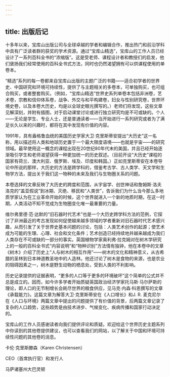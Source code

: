 ```yaml
---
---
---
```

title: 出版后记
---




十多年以来，宝库山出版公司与全球卓越的学者和编辑合作，推出热门和前沿学科中具有广泛读者群的获奖的学术资源。通过“宝库山精选”，宝库山的工作人员已经设计了一系列百科全书的“浓缩版”。这是受老师、课程设计者和教授们的启发，他们褒扬我们经常使用的百科全书式方法，同时也仍然渴望拥有可以供课程使用的单卷本。

“精选”系列的每一卷都来自宝库山出版的主题广泛的书籍——适合初学者的世界史、中国研究和环境可持续性，提供了与主题相关的多卷本，可单独购买，也可组合购买，或者整套购买。（例如，“宝库山精选”世界史系列单卷本包括非洲卷，艺术卷，宗教和信仰体系卷，战争、外交与和平构建卷，妇女与性别研究卷，世界环境史卷，以及本卷大历史，均是以全球史眼光撰写的。）老师们将发现，这些文章见解深刻，并附有插图，对于启动课堂讨论或进行独立研究均是不可或缺的。个人——无论是学生、专业人士，还是普通读者——当开始进行一系列研究或者为了满足长久以来的兴趣时，都将在其中发现有价值的内容。

1991年，具有盎格鲁血统的美国历史学家大卫·克里斯蒂安提出“大历史”这一名称，用以描述将人类和地球历史置于一个最大限度语境——也就是宇宙——的研究领域。最早使用这一概念的课程出现在20世纪80年代末的美国，并且已经开始逐渐吸引学生和老师渴望获得一种更加统一的历史叙述。（目前开设“大历史”课程的国家有荷兰、澳大利亚、俄罗斯、埃及、印度和韩国。）正如克里斯蒂安在本卷导论中所说的那样，大历史的方法是跨学科的，借鉴考古学、古人类学、天文学和生物学方法，提出关于我们这一物种的未来及我们与生物圈关系的问题。

本卷选择的文章反映了大历史的跨度和范围，从宇宙学、创世神话和詹姆斯·洛夫洛克的“盖亚假说”到冰期、灭绝、移民和“人类世”，告诉我们为什么当今那么多地质学家认为在工业革命开始的时候，这个世界就进入一个新的地质时期，在这一时期，人类活动不知不觉成为生物圈变化唯一最重要的力量。

维尔弗里德·范·达默的“旧石器时代艺术”也是一个大历史跨学科方法的范例，它探讨了非洲最近的考古发现如何促使越来越多领域的学者重新对旧石器时代艺术感兴趣，从而引发了关于世界史基本问题的讨论，包括：人类艺术创作的起源；使艺术成为可能的生理、心理、社会和文化条件；艺术创造已经持续地并越来越成为我们人类存在不可或缺的一部分的事实。英国植物学家奥利弗·拉克姆对在树木学研究上的一般的百科全书式“内容说明”和“物种识别”方法情有独钟，他在本卷中的文章《树木》介绍了历史上“人与树木的相互作用”——树木的文化和精神意义，从古希腊的圣林到日本神道教圣地中的人造林。他还讨论了树木是食物的来源，也是农业的阻碍因素之一，树木是野生动物的栖息处，受到人类的不利影响。

历史记录提供的证据表明，“更多的人口等于更多的环境破坏”这个简单的公式并不总是成立的。因而，如今许多学者开始质疑英国政治经济学家托马斯·马尔萨斯的理论，即人口的无节制增长会耗尽世界的粮食供应，见马克·内森·科恩撰写的文章《承载能力》。这篇文章为解答大卫·克里斯蒂安在《人口增长》和J. R. 麦克尼尔在《人口与环境》两篇文章中提出的问题提供了有价值的背景，后两篇文章记录了复杂的人口趋势，这些趋势是由技术进步、气候变化、疾病传播和国家行动决定的。

宝库山的工作人员感谢读者向我们提供评论和质疑。欢迎给这个世界历史主题系列中你读到的其他卷提供建议，也可以查看我们的网站，以了解关于中国和环境可持续性问题的其他卷的消息。

卡伦·克里斯滕森（Karen Christensen）

CEO（首席执行官）和发行人

马萨诸塞州大巴灵顿